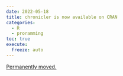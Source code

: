```yaml
---
date: 2022-05-18
title: chronicler is now available on CRAN
categories:
  - R
  - proramming
toc: true
execute:
  freeze: auto
---
```


[Permanently moved.](../../posts/2022-05-18-cran_0_2_0.qmd)
